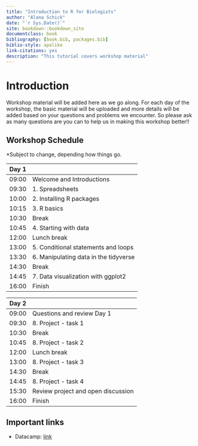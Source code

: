 ```yaml
--- 
title: "Introduction to R for Biologists"
author: "Alana Schick"
date: "`r Sys.Date()`"
site: bookdown::bookdown_site
documentclass: book
bibliography: [book.bib, packages.bib]
biblio-style: apalike
link-citations: yes
description: "This tutorial covers workshop material"
---
```


# Introduction

Workshop material will be added here as we go along. For each day of the workshop, the basic material will be uploaded and more details will be added based on your questions and problems we encounter. So please ask as many questions are you can to help us in making this workshop better!!

## Workshop Schedule

*Subject to change, depending how things go. 


Day 1  |                                        
-------| ----------------------------------
09:00  | Welcome and Introductions
09:30  | 1. Spreadsheets
10:00  | 2. Installing R packages
10:15  | 3. R basics
10:30  | Break
10:45  | 4. Starting with data
12:00  | Lunch break
13:00  | 5. Conditional statements and loops
13:30  | 6. Manipulating data in the tidyverse
14:30  | Break
14:45  | 7. Data visualization with ggplot2
16:00  | Finish


Day 2  |                                            
-------| ----------------------------------
09:00  | Questions and review Day 1
09:30  | 8. Project - task 1
10:30  | Break
10:45  | 8. Project - task 2
12:00  | Lunch break
13:00  | 8. Project - task 3
14:30  | Break
14:45  | 8. Project - task 4
15:30  | Review project and open discussion
16:00  | Finish

  
## Important links

- Datacamp: [link](https://www.datacamp.com/home)
  
<!-- - DADA2 Tutorial :  [link](http://benjjneb.github.io/dada2/tutorial.html)  -->
<!-- - Day One presentation : [link](microbiomeworkshop.pdf) -->
<!-- - Day One dataset : [link](MiSeqSOPData.zip) -->
<!-- - Project dataset : [link](https://www.dropbox.com/sh/qra6ohbsyt1icaz/AAACvlNjUhfkbkGIp_1KA2uCa?dl=0) -->
